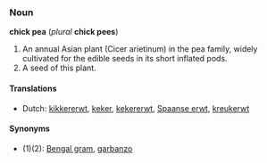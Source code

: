 ===Noun===
'''chick pea''' (''plural'' '''chick pees''')

# An annual Asian plant (Cicer arietinum) in the pea family, widely cultivated for the edible seeds in its short inflated pods. 
# A seed of this plant.

==== Translations ====
*Dutch: [[kikkererwt]], [[keker]], [[kekererwt]], [[Spaanse erwt]], [[kreukerwt]]

====Synonyms====
* (1)(2): [[Bengal gram]], [[garbanzo]]